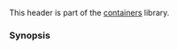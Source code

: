 {{cpp/header/title|array|notes={{mark c++11}}}}
{{cpp/header/navbar}}

This header is part of the [[cpp/container|containers]] library.

{{dsc begin}}
{{dsc h1|Includes}}
{{dsc inc|cpp/header/dsc compare}}
{{dsc inc|cpp/header/dsc initializer_list}}
{{dsc h1|Classes}}
{{dsc inc|cpp/container/dsc array}}
{{dsc inc|cpp/utility/dsc tuple_size}}
{{dsc inc|cpp/utility/dsc tuple_element}}
{{dsc inc|cpp/container/array/dsc tuple_size}}
{{dsc inc|cpp/container/array/dsc tuple_element}}
{{dsc h1|Functions}}
{{dsc inc|cpp/container/dsc operator_cmp|array}}
{{dsc inc|cpp/container/dsc swap2|array}}
{{dsc inc|cpp/container/array/dsc to_array}}
{{dsc inc|cpp/container/array/dsc get}}
{{dsc h2|Range access}}
{{dsc inc|cpp/iterator/dsc begin}}
{{dsc inc|cpp/iterator/dsc end}}
{{dsc inc|cpp/iterator/dsc rbegin}}
{{dsc inc|cpp/iterator/dsc rend}}
{{dsc inc|cpp/iterator/dsc size}}
{{dsc inc|cpp/iterator/dsc empty}}
{{dsc inc|cpp/iterator/dsc data}}
{{dsc end}}

===Synopsis===
{{cpp/synopsis/array}}

{{langlinks|es|ja|ru|zh}}